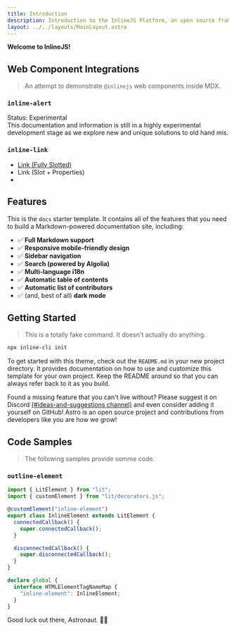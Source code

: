 ```yaml
---
title: Introduction
description: Introduction to the InlineJS Platform, an open source framework for building modern web applications using Web Components.
layout: ../../layouts/MainLayout.astro
---
```


**Welcome to InlineJS!**


## Web Component Integrations

> An attempt to demonstrate `@inlinejs` web components inside MDX.

### `inline-alert`

<inline-alert statusType="warning" size="large" client:only>
  <span slot="header">Status: Experimental</span>
  <div>
    This documentation and information is still in a highly experimental
    development stage as we explore new and unique solutions to old hand mis.
  </div>
</inline-alert>

### `inline-link`

<ul>
  <li>
    <inline-link>
      <a href="/">Link (Fully Slotted)</a>
    </inline-link>
  </li>
  <li>
    <inline-link link-href="/">Link (Slot + Properties)</inline-link>
  </li>
  <li>
    <inline-link link-href="/" link-text="Link (All Properties)"></inline-link>
  </li>
</ul>

## Features

This is the `docs` starter template. It contains all of the features that you need to build a Markdown-powered documentation site, including:

- ✅ **Full Markdown support**
- ✅ **Responsive mobile-friendly design**
- ✅ **Sidebar navigation**
- ✅ **Search (powered by Algolia)**
- ✅ **Multi-language i18n**
- ✅ **Automatic table of contents**
- ✅ **Automatic list of contributors**
- ✅ (and, best of all) **dark mode**

## Getting Started

> This is a totally fake command. It doesn't actually do anything.

```bash
npx inline-cli init
```

To get started with this theme, check out the `README.md` in your new project directory. It provides documentation on how to use and customize this template for your own project. Keep the README around so that you can always refer back to it as you build.

Found a missing feature that you can't live without? Please suggest it on Discord [(#ideas-and-suggestions channel)](https://astro.build/chat) and even consider adding it yourself on GitHub! Astro is an open source project and contributions from developers like you are how we grow!

## Code Samples

> The following samples provide somme code.

### `outline-element`

```typescript
import { LitElement } from "lit";
import { customElement } from "lit/decorators.js";

@customElement("inline-element")
export class InlineElement extends LitElement {
  connectedCallback() {
    super.connectedCallback();
  }

  disconnectedCallback() {
    super.disconnectedCallback();
  }
}

declare global {
  interface HTMLElementTagNameMap {
    "inline-element": InlineElement;
  }
}
```

Good luck out there, Astronaut. 🧑‍🚀

